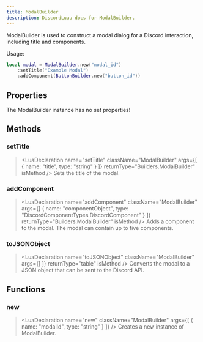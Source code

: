 ```yaml
---
title: ModalBuilder
description: DiscordLuau docs for ModalBuilder.
---
```

[//]: # (This file was automatically compiled through the Generator luau code under this repository)
[//]: # (if you want to edit the documentation of discord-luau, please write changes)
[//]: # (to the discord-luau repository itself, we extract the comments from discord-luau and translate)
[//]: # (them into markdown files that Nextra can interpret!)

[//]: # (----- DOCUMENT IMPORTS ----- )


[//]: # (----- DOCUMENT DESCRIPTION ----- )

ModalBuilder is used to construct a modal dialog for a Discord interaction, including title and components.

Usage:
```lua
local modal = ModalBuilder.new("modal_id")
	:setTitle("Example Modal")
	:addComponent(ButtonBuilder.new("button_id"))
```

[//]: # (----- DOCUMENT PROPERTIES ----- )

## Properties

The ModalBuilder instance has no set properties!

[//]: # (----- DOCUMENT METHODS ----- )

## Methods

### setTitle

> <LuaDeclaration name="setTitle" className="ModalBuilder" args={[ { name: "title", type: "string" } ]} returnType="Builders.ModalBuilder" isMethod />
Sets the title of the modal.
### addComponent

> <LuaDeclaration name="addComponent" className="ModalBuilder" args={[ { name: "componentObject", type: "DiscordComponentTypes.DiscordComponent" } ]} returnType="Builders.ModalBuilder" isMethod />
Adds a component to the modal. The modal can contain up to five components.
### toJSONObject

> <LuaDeclaration name="toJSONObject" className="ModalBuilder" args={[  ]} returnType="table" isMethod />
Converts the modal to a JSON object that can be sent to the Discord API.

[//]: # (----- DOCUMENT FUNCTIONS ----- )

## Functions

### new

> <LuaDeclaration name="new" className="ModalBuilder" args={[ { name: "modalId", type: "string" } ]} />
Creates a new instance of ModalBuilder.

